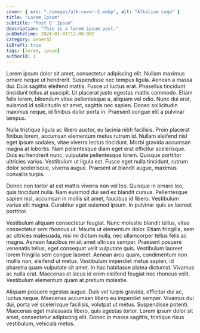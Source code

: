 ```yaml
---
cover: { src: "./images/alk-cover-2.webp", alt: "Alkaline Logo" }
title: "Lorem Ipsum"
subtitle: "Post O' Ipsum"
description: "This is a lorem ipsum post."
pubDatetime: 2024-01-01T12:00:00Z
category: General
isDraft: true
tags: [lorem, ipsum]
authorId: 1
---
```


Lorem ipsum dolor sit amet, consectetur adipiscing elit. Nullam maximus ornare neque ut hendrerit. Suspendisse nec tempus ligula. Aenean a massa dui. Duis sagittis eleifend mattis. Fusce ut luctus erat. Phasellus tincidunt tincidunt tellus at suscipit. Ut placerat justo egestas mattis commodo. Etiam felis lorem, bibendum vitae pellentesque a, aliquam vel odio. Nunc dui erat, euismod id sollicitudin sit amet, sagittis nec sapien. Donec sollicitudin maximus neque, id finibus dolor porta in. Praesent congue elit a pulvinar tempus.

Nulla tristique ligula ac libero auctor, eu lacinia nibh facilisis. Proin placerat finibus lorem, accumsan elementum metus rutrum id. Nullam eleifend nisl eget ipsum sodales, vitae viverra lectus tincidunt. Morbi gravida accumsan magna at lobortis. Nam pellentesque diam eget erat efficitur scelerisque. Duis eu hendrerit nunc, vulputate pellentesque lorem. Quisque porttitor ultricies varius. Vestibulum ut ligula est. Fusce eget nulla tincidunt, rutrum dolor scelerisque, viverra augue. Praesent at blandit augue, maximus convallis turpis.

Donec non tortor at est mattis viverra non vel leo. Quisque in ornare leo, quis tincidunt nulla. Nam euismod dui sed ex blandit cursus. Pellentesque sapien nisl, accumsan in mollis sit amet, faucibus id libero. Vestibulum varius elit magna. Curabitur eget euismod ipsum. In pulvinar quis ex laoreet porttitor.

Vestibulum aliquam consectetur feugiat. Nunc molestie blandit tellus, vitae consectetur sem rhoncus ut. Mauris ut elementum dolor. Etiam fringilla, sem ac ultrices malesuada, nisi mi dictum nulla, nec ullamcorper tellus felis ac magna. Aenean faucibus mi sit amet ultrices semper. Praesent posuere venenatis tellus, eget consequat velit vulputate quis. Vestibulum laoreet lorem fringilla sem congue laoreet. Aenean arcu quam, condimentum non mollis non, eleifend ut metus. Vestibulum imperdiet metus sapien, id pharetra quam vulputate sit amet. In hac habitasse platea dictumst. Vivamus ac nulla erat. Maecenas et lacus id enim eleifend feugiat nec rhoncus velit. Vestibulum elementum quam at pretium molestie.

Aliquam posuere egestas augue. Duis vel turpis gravida, efficitur dui ac, luctus neque. Maecenas accumsan libero eu imperdiet semper. Vivamus dui dui, porta vel scelerisque facilisis, volutpat ut metus. Suspendisse potenti. Maecenas eget malesuada libero, quis egestas tortor. Lorem ipsum dolor sit amet, consectetur adipiscing elit. Donec in massa sagittis, tristique risus vestibulum, vehicula metus.

